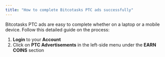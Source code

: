 ```yaml
---
title: "How to complete Bitcotasks PTC ads successfully"
---
```


Bitcotasks PTC ads are easy to complete whether on a laptop or a mobile device. Follow this detailed guide on the process:

1. **Login** to your **Account**
2. Click on **PTC Advertisements** in the left-side menu under the **EARN COINS** section